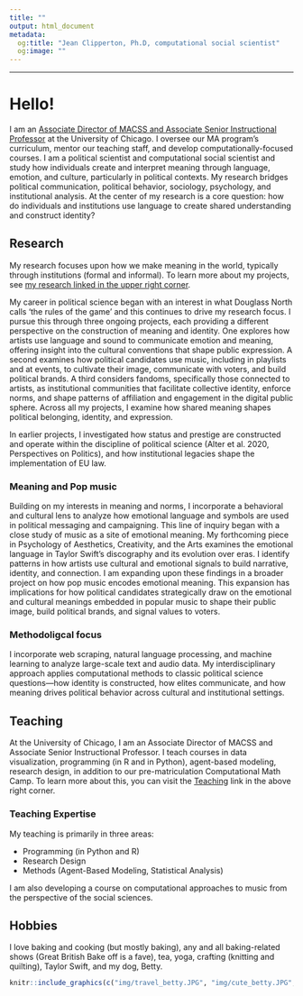 ```yaml
---
title: ""
output: html_document
metadata:
  og:title: "Jean Clipperton, Ph.D, computational social scientist"
  og:image: ""
---
```


---

# Hello!

I am an [Associate Director of MACSS and Associate Senior Instructional Professor](https://macss.uchicago.edu/directory/Jean-Clipperton) at the University of Chicago. I oversee our MA program's curriculum, mentor our teaching staff, and develop computationally-focused courses. I am a political scientist and computational social scientist and study how individuals create and interpret meaning through language, emotion, and culture, particularly in political contexts. My research bridges political communication, political behavior, sociology, psychology, and institutional analysis. At the center of my research is a core question: how do individuals and institutions use language to create shared understanding and construct identity? 

## Research

My research focuses upon how we make meaning in the world, typically through institutions (formal and informal). To learn more about my projects, see [my research linked in the upper right corner](research.html).


My career in political science began with an interest in what Douglass North calls ‘the rules of the game’ and this continues to drive my research focus. I pursue this through three ongoing projects, each providing a different perspective on the construction of meaning and identity. One explores how artists use language and sound to communicate emotion and meaning, offering insight into the cultural conventions that shape public expression. A second examines how political candidates use music, including in playlists and at events, to cultivate their image, communicate with voters, and build political brands. A third considers fandoms, specifically those connected to artists, as institutional communities that facilitate collective identity, enforce norms, and shape patterns of affiliation and engagement in the digital public sphere. Across all my projects, I examine how shared meaning shapes political belonging, identity, and expression.

In earlier projects, I investigated how status and prestige are constructed and operate within the discipline of political science (Alter et al. 2020, Perspectives on Politics), and how institutional legacies shape the implementation of EU law. 

### Meaning and Pop music
Building on my interests in meaning and norms, I incorporate a behavioral and cultural lens to analyze how emotional language and symbols are used in political messaging and campaigning. This line of inquiry began with a close study of music as a site of emotional meaning. My forthcoming piece in Psychology of Aesthetics, Creativity, and the Arts examines the emotional language in Taylor Swift’s discography and its evolution over eras. I identify patterns in how artists use cultural and emotional signals to build narrative, identity, and connection. I am expanding upon these findings in a broader project on how pop music encodes emotional meaning. This expansion has implications for how political candidates strategically draw on the emotional and cultural meanings embedded in popular music to shape their public image, build political brands, and signal values to voters.

### Methodoligcal focus
I incorporate web scraping, natural language processing, and machine learning to analyze large-scale text and audio data. My interdisciplinary approach applies computational methods to classic political science questions—how identity is constructed, how elites communicate, and how meaning drives political behavior across cultural and institutional settings.

## Teaching

At the University of Chicago, I am an Associate Director of MACSS and Associate Senior Instructional Professor. I teach courses in data visualization, programming (in R and in Python), agent-based modeling, research design, in addition to our pre-matriculation Computational Math Camp. To learn more about this, you can visit the [Teaching](teaching.html) link in the above right corner.  

### Teaching Expertise

My teaching is primarily in three areas:

- Programming (in Python and R) 
- Research Design  
- Methods (Agent-Based Modeling, Statistical Analysis)

I am also developing a course on computational approaches to music from the perspective of the social sciences. 


## Hobbies

I love baking and cooking (but mostly baking), any and all baking-related shows (Great British Bake off is a fave), tea, yoga, crafting (knitting and quilting), Taylor Swift, and my dog, Betty.

```r

knitr::include_graphics(c("img/travel_betty.JPG", "img/cute_betty.JPG","img/happy_betty.JPG"))

```

<meta property="og:title" content="Jean Clipperton, Computational Social Scientist"> 
<meta property="og:image" content="img/cute_betty">
    
